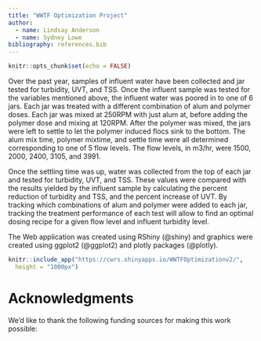 ---
title: "WWTF Optimization Project"
author: 
  - name: Lindsay Anderson
  - name: Sydney Lowe
bibliography: references.bib
---

```{r setup, include=FALSE}
knitr::opts_chunk$set(echo = FALSE)
```

Over the past year, samples of influent water have been collected and jar tested for turbidity, UVT, and TSS. Once the influent sample was tested for the variables mentioned above, the influent water was poored in to one of 6 jars. Each jar was treated with a different combination of alum and polymer doses. Each jar was mixed at 250RPM with just alum at, before adding the polymer dose and mixing at 120RPM. After the polymer was mixed, the jars were left to settle to let the polymer induced flocs sink to the bottom. The alum mix time, polymer mixtime, and settle time were all determined corresponding to one of 5 flow levels. The flow levels, in m3/hr, were 1500, 2000, 2400, 3105, and 3991.

Once the settling time was up, water was collected from the top of each jar and tested for turbidity, UVT, and TSS. These values were compared with the results yielded by the influent sample by calculating the percent reduction of turbidity and TSS, and the percent increase of UVT. By tracking which combinations of alum and polymer were added to each jar, tracking the treatment performance of each test will allow to find an optimal dosing recipe for a given flow level and influent turbidity level.

The Web application was created using RShiny (@shiny) and graphics were created using ggplot2 (@ggplot2) and plotly packages (@plotly).  <br>



```{r, echo= FALSE, layout="l-screen", fig.cap = "Link to Live Site: https://cwrs.shinyapps.io/WWTFOptimizationv2/" }
knitr::include_app("https://cwrs.shinyapps.io/WWTFOptimizationv2/",
  height = "1000px")
```


# Acknowledgments {.appendix}

We'd like to thank the following funding sources for making this work possible: 



